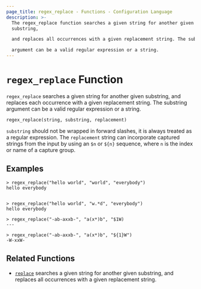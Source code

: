```yaml
---
page_title: regex_replace - Functions - Configuration Language
description: >-
  The regex_replace function searches a given string for another given
  substring,

  and replaces all occurrences with a given replacement string. The substring

  argument can be a valid regular expression or a string.
---
```


# `regex_replace` Function

`regex_replace` searches a given string for another given substring, and
replaces each occurrence with a given replacement string. The substring
argument can be a valid regular expression or a string.

```hcl
regex_replace(string, substring, replacement)
```

`substring` should not be wrapped in forward slashes, it is always treated as a
regular expression. The `replacement` string can incorporate captured strings
from the input by using an `$n` or `${n}` sequence, where `n` is the index or
name of a capture group.

## Examples

```shell-session
> regex_replace("hello world", "world", "everybody")
hello everybody


> regex_replace("hello world", "w.*d", "everybody")
hello everybody

> regex_replace("-ab-axxb-", "a(x*)b", "$1W)
---

> regex_replace("-ab-axxb-", "a(x*)b", "${1}W")
-W-xxW-
```

## Related Functions

- [`replace`](/docs/templates/hcl_templates/functions/string/replace) searches a given string for another given
  substring, and replaces all occurrences with a given replacement string.
